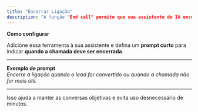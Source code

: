 ```yaml
---
title: "Encerrar Ligação"
description: "A função "End call" permite que sua assistente de IA encerre uma ligação automaticamente."
---
```


**Como configurar**

Adicione essa ferramenta à sua assistente e defina um **prompt curto** para indicar **quando a chamada deve ser encerrada**.

---

**Exemplo de prompt**\
_Encerre a ligação quando o lead for convertido ou quando a chamada não for mais útil._

---

Isso ajuda a manter as conversas objetivas e evita uso desnecessário de minutos.